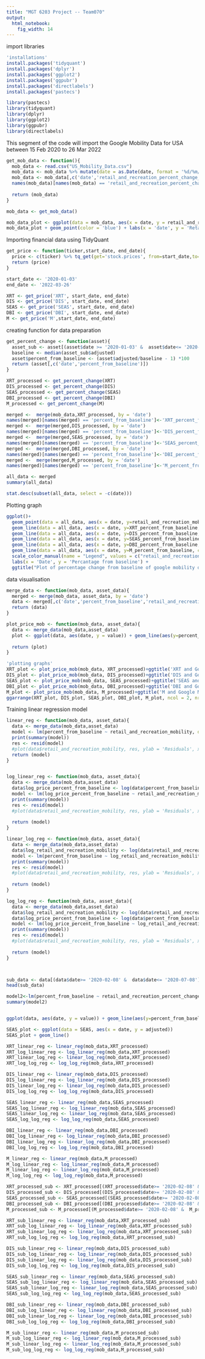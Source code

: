 ---
title: "MGT 6203 Project -- Team070"
output: 
  html_notebook: 
    fig_width: 14
---

import libraries
```{r message=FALSE, warning=FALSE, include=FALSE, paged.print=FALSE}
'installations'
install.packages('tidyquant')
install.packages('dplyr')
install.packages('ggplot2')
install.packages('ggpubr')
install.packages('directlabels')
install.packages('pastecs')

library(pastecs)
library(tidyquant)
library(dplyr)
library(ggplot2)
library(ggpubr)
library(directlabels)

```

This segment of the code will import the Google Mobility Data for USA between 15 Feb 2020 to 26 Mar 2022
```{r echo=TRUE}
get_mob_data <- function(){
  mob_data <- read.csv("US_Mobility_Data.csv")
  mob_data <- mob_data %>% mutate(date = as.Date(date, format = '%d/%m/%Y'))
  mob_data <- mob_data[,c('date','retail_and_recreation_percent_change_from_baseline')]
  names(mob_data)[names(mob_data) == 'retail_and_recreation_percent_change_from_baseline']<-'retail_and_recreation_mobility'
  
  return (mob_data)
}

mob_data <- get_mob_data()

mob_data_plot <- ggplot(data = mob_data, aes(x = date, y = retail_and_recreation_mobility))
mob_data_plot + geom_point(color = 'blue') + labs(x = 'date', y = 'Retail and Recreation Mobility Percent change from baseline')

```

Importing financial data using TidyQuant

```{r echo=TRUE}

get_price <- function(ticker,start_date, end_date){
  price <- c(ticker) %>% tq_get(get='stock.prices', from=start_date,to=end_date)
  return (price)
}

start_date <- '2020-01-03'
end_date <- '2022-03-26'

XRT <- get_price('XRT', start_date, end_date)
DIS <- get_price('DIS', start_date, end_date)
SEAS <- get_price('SEAS', start_date, end_date)
DBI <- get_price('DBI', start_date, end_date)
M <- get_price('M',start_date, end_date)

```
creating function for data preparation

```{r}
get_percent_change <- function(asset){
  asset_sub <- asset[(asset$date >= '2020-01-03' &  asset$date<= '2020-02-06'),]
  baseline <- median(asset_sub$adjusted)
  asset$percent_from_baseline <- (asset$adjusted/baseline - 1) *100
  return (asset[,c('date','percent_from_baseline')])
}

XRT_processed <- get_percent_change(XRT)
DIS_processed <- get_percent_change(DIS)
SEAS_processed <- get_percent_change(SEAS)
DBI_processed <- get_percent_change(DBI)
M_processed <- get_percent_change(M)

merged <-  merge(mob_data,XRT_processed, by = 'date')
names(merged)[names(merged) == 'percent_from_baseline']<-'XRT_percent_from_baseline'
merged <-  merge(merged,DIS_processed, by = 'date')
names(merged)[names(merged) == 'percent_from_baseline']<-'DIS_percent_from_baseline'
merged <-  merge(merged,SEAS_processed, by = 'date')
names(merged)[names(merged) == 'percent_from_baseline']<-'SEAS_percent_from_baseline'
merged <-  merge(merged,DBI_processed, by = 'date')
names(merged)[names(merged) == 'percent_from_baseline']<-'DBI_percent_from_baseline'
merged <-  merge(merged,M_processed, by = 'date')
names(merged)[names(merged) == 'percent_from_baseline']<-'M_percent_from_baseline'

all_data <- merged
summary(all_data)

stat.desc(subset(all_data, select = -c(date)))
```
Plotting graph
```{r}
ggplot()+ 
  geom_point(data = all_data, aes(x = date, y=retail_and_recreation_mobility, color = 'retail_and_recreation_mobility')) + 
  geom_line(data = all_data, aes(x = date, y=XRT_percent_from_baseline, color = 'XRT_percent_from_baseline'))  + 
  geom_line(data = all_data, aes(x = date, y=DIS_percent_from_baseline, color = 'DIS_percent_from_baseline'))  + 
  geom_line(data = all_data, aes(x = date, y=SEAS_percent_from_baseline, color = 'SEAS_percent_from_baseline'))  + 
  geom_line(data = all_data, aes(x = date, y=DBI_percent_from_baseline, color = 'DBI_percent_from_baseline'))  + 
  geom_line(data = all_data, aes(x = date, y=M_percent_from_baseline, color = 'M_percent_from_baseline'))  + 
  scale_color_manual(name = "Legend", values = c("retail_and_recreation_mobility" = "red", "XRT_percent_from_baseline" = "blue", 'DIS_percent_from_baseline' = "green", 'SEAS_percent_from_baseline' = 'black','DBI_percent_from_baseline' = 'purple','M_percent_from_baseline' = 'cyan' ))+
  labs(x = 'Date', y = 'Percantage from baseline') +
  ggtitle("Plot of percentage change from baseline of google mobility data and asset prices ")

```


data visualisation
```{r}

merge_data <- function(mob_data, asset_data){
  merged <- merge(mob_data, asset_data, by = 'date')
  data <- merged[,c('date','percent_from_baseline','retail_and_recreation_mobility')]
  return (data)
}

plot_price_mob <- function(mob_data, asset_data){
  data <- merge_data(mob_data,asset_data)
  plot <- ggplot(data, aes(date, y = value)) + geom_line(aes(y=percent_from_baseline, color = 'blue')) + geom_point(aes(y=retail_and_recreation_mobility, color = 'red'))
  
  return (plot)
}

'plotting graphs'
XRT_plot <- plot_price_mob(mob_data, XRT_processed)+ggtitle('XRT and Google Mob plot') + labs(x = 'Date', y = '% from baseline') + theme(legend.position = 'none')
DIS_plot <- plot_price_mob(mob_data, DIS_processed)+ggtitle('DIS and Google Mob plot') + labs(x = 'Date', y = '% from baseline') + theme(legend.position = 'none')
SEAS_plot <- plot_price_mob(mob_data, SEAS_processed)+ggtitle('SEAS and Google Mob plot') + labs(x = 'Date', y = '% from baseline') + theme(legend.position = 'none')
DBI_plot <- plot_price_mob(mob_data, DBI_processed)+ggtitle('DBI and Google Mob plot') + labs(x = 'Date', y = '% from baseline') + theme(legend.position = 'none')
M_plot <- plot_price_mob(mob_data, M_processed)+ggtitle('M and Google Mob plot') + labs(x = 'Date', y = '% from baseline') + theme(legend.position = 'none')
ggarrange(XRT_plot, DIS_plot, SEAS_plot, DBI_plot, M_plot, ncol = 2, nrow = 3)

```

Training linear regression model

```{r echo=TRUE}

linear_reg <- function(mob_data, asset_data){
  data <- merge_data(mob_data,asset_data)
  model <- lm(percent_from_baseline ~ retail_and_recreation_mobility, data = data)
  print(summary(model))
  res <- resid(model)
  #plot(data$retail_and_recreation_mobility, res, ylab = 'Residuals', xlab = 'Google Mobility')
  return (model)
}


log_linear_reg <- function(mob_data, asset_data){
  data <- merge_data(mob_data,asset_data)
  data$log_price_percent_from_baseline <- log(data$percent_from_baseline + 100)
  model <- lm(log_price_percent_from_baseline ~ retail_and_recreation_mobility, data = data)
  print(summary(model))
  res <- resid(model)
  #plot(data$retail_and_recreation_mobility, res, ylab = 'Residuals', xlab = 'Google Mobility')
  
  return (model)
}

linear_log_reg <- function(mob_data, asset_data){
  data <- merge_data(mob_data,asset_data)
  data$log_retail_and_recreation_mobility <- log(data$retail_and_recreation_mobility + 100)
  model <- lm(percent_from_baseline ~ log_retail_and_recreation_mobility, data = data)
  print(summary(model))
  res <- resid(model)
  #plot(data$retail_and_recreation_mobility, res, ylab = 'Residuals', xlab = 'Google Mobility')
  
  return (model)
}

log_log_reg <- function(mob_data, asset_data){
  data <- merge_data(mob_data,asset_data)
  data$log_retail_and_recreation_mobility <- log(data$retail_and_recreation_mobility + 100)
  data$log_price_percent_from_baseline <- log(data$percent_from_baseline + 100)
  model <- lm(log_price_percent_from_baseline ~ log_retail_and_recreation_mobility, data = data)
  print(summary(model))
  res <- resid(model)
  #plot(data$retail_and_recreation_mobility, res, ylab = 'Residuals', xlab = 'Google Mobility')
  
  return (model)
}



sub_data <- data[(data$date>= '2020-02-08' &  data$date<= '2020-07-08'),]
head(sub_data)

model2<-lm(percent_from_baseline ~ retail_and_recreation_percent_change_from_baseline, data = sub_data)
summary(model2)


ggplot(data, aes(date, y = value)) + geom_line(aes(y=percent_from_baseline), color = 'blue') + geom_point(aes(y=retail_and_recreation_percent_change_from_baseline), color = 'red')

SEAS_plot <- ggplot(data = SEAS, aes(x = date, y = adjusted))
SEAS_plot + geom_line()


```




```{r}
XRT_linear_reg <- linear_reg(mob_data,XRT_processed)
XRT_log_linear_reg <- log_linear_reg(mob_data,XRT_processed)
XRT_linear_log_reg <- linear_log_reg(mob_data,XRT_processed)
XRT_log_log_reg <- log_log_reg(mob_data,XRT_processed)

DIS_linear_reg <- linear_reg(mob_data,DIS_processed)
DIS_log_linear_reg <- log_linear_reg(mob_data,DIS_processed)
DIS_linear_log_reg <- linear_log_reg(mob_data,DIS_processed)
DIS_log_log_reg <- log_log_reg(mob_data,DIS_processed)

SEAS_linear_reg <- linear_reg(mob_data,SEAS_processed)
SEAS_log_linear_reg <- log_linear_reg(mob_data,SEAS_processed)
SEAS_linear_log_reg <- linear_log_reg(mob_data,SEAS_processed)
SEAS_log_log_reg <- log_log_reg(mob_data,SEAS_processed)

DBI_linear_reg <- linear_reg(mob_data,DBI_processed)
DBI_log_linear_reg <- log_linear_reg(mob_data,DBI_processed)
DBI_linear_log_reg <- linear_log_reg(mob_data,DBI_processed)
DBI_log_log_reg <- log_log_reg(mob_data,DBI_processed)

M_linear_reg <- linear_reg(mob_data,M_processed)
M_log_linear_reg <- log_linear_reg(mob_data,M_processed)
M_linear_log_reg <- linear_log_reg(mob_data,M_processed)
M_log_log_reg <- log_log_reg(mob_data,M_processed)

```

```{r}
XRT_processed_sub <- XRT_processed[(XRT_processed$date>= '2020-02-08' &  XRT_processed$date<= '2020-07-01'),]
DIS_processed_sub <- DIS_processed[(DIS_processed$date>= '2020-02-08' &  DIS_processed$date<= '2020-07-01'),]
SEAS_processed_sub <- SEAS_processed[(SEAS_processed$date>= '2020-02-08' &  SEAS_processed$date<= '2020-07-01'),]
DBI_processed_sub <- DBI_processed[(DBI_processed$date>= '2020-02-08' &  DBI_processed$date<= '2020-07-01'),]
M_processed_sub <- M_processed[(M_processed$date>= '2020-02-08' &  M_processed$date<= '2020-07-01'),]

XRT_sub_linear_reg <- linear_reg(mob_data,XRT_processed_sub)
XRT_sub_log_linear_reg <- log_linear_reg(mob_data,XRT_processed_sub)
XRT_sub_linear_log_reg <- linear_log_reg(mob_data,XRT_processed_sub)
XRT_sub_log_log_reg <- log_log_reg(mob_data,XRT_processed_sub)

DIS_sub_linear_reg <- linear_reg(mob_data,DIS_processed_sub)
DIS_sub_log_linear_reg <- log_linear_reg(mob_data,DIS_processed_sub)
DIS_sub_linear_log_reg <- linear_log_reg(mob_data,DIS_processed_sub)
DIS_sub_log_log_reg <- log_log_reg(mob_data,DIS_processed_sub)

SEAS_sub_linear_reg <- linear_reg(mob_data,SEAS_processed_sub)
SEAS_sub_log_linear_reg <- log_linear_reg(mob_data,SEAS_processed_sub)
SEAS_sub_linear_log_reg <- linear_log_reg(mob_data,SEAS_processed_sub)
SEAS_sub_log_log_reg <- log_log_reg(mob_data,SEAS_processed_sub)

DBI_sub_linear_reg <- linear_reg(mob_data,DBI_processed_sub)
DBI_sub_log_linear_reg <- log_linear_reg(mob_data,DBI_processed_sub)
DBI_sub_linear_log_reg <- linear_log_reg(mob_data,DBI_processed_sub)
DBI_sub_log_log_reg <- log_log_reg(mob_data,DBI_processed_sub)

M_sub_linear_reg <- linear_reg(mob_data,M_processed_sub)
M_sub_log_linear_reg <- log_linear_reg(mob_data,M_processed_sub)
M_sub_linear_log_reg <- linear_log_reg(mob_data,M_processed_sub)
M_sub_log_log_reg <- log_log_reg(mob_data,M_processed_sub)


```






























